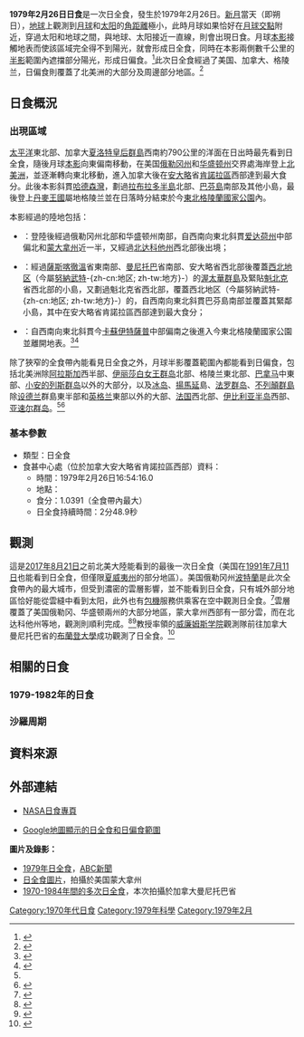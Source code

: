 {{NoteTA
|G1=USState
|G2=Toponym
|1=zh-cn:西北地区; zh-hk:西北地區; zh-tw:西北地方
}}
{{Infobox solar eclipse
|year             = 1979
|month            = 2
|day              = 26
|map              = SE1979Feb26T.png
|map_size         = 300px
|map_caption      = 1979年2月26日日全食路徑圖
|nature           = 日全食
|gamma            = 0.8981
|magnitude        = 1.0391
|saros            = 120
|saros_sequence   = 59
|saros_total      = 71
|duration         = 168.9秒（2分48.9秒）
|location         = [[加拿大|加拿大]][[安大略|安大略]]省[[肯諾拉區|肯諾拉區]]
|coords           = {{coord|52|7.9|N|94|27.1|W}}
|max_width        = {{convert|297.6|km}}
|start_partial    = 
|start_total      = 
|start_central    = 
|greatest_eclipse = 16:54:16.0
|end_central      = 
|end_total        = 
|end_partial      = 
|hour             = 16
|minute           = 54
|second           = 16
|durations        = 
}}
'''1979年2月26日日食'''是一次日全食，發生於1979年2月26日。[[新月|新月]]當天（即朔日），[[地球|地球]]上觀測到[[月球|月球]]和[[太阳|太阳]]的[[角距離|角距離]]極小，此時月球如果恰好在[[月球交點|月球交點]]附近，穿過太阳和地球之間，與地球、太阳接近一直線，則會出現日食。月球[[本影|本影]]接觸地表而使該區域完全得不到陽光，就會形成日全食，同時在本影兩側數千公里的[[半影|半影]]範圍內遮擋部分陽光，形成日偏食。<ref name="astron">{{cite web|author=樊忠玉|title=日（月）食|url=http://www.astron.ac.cn/bencandy-51-1630-1.htm|publisher=中国天文科普网|accessdate=2016-03-11|archive-date=2014-09-17|archive-url=https://web.archive.org/web/20140917080048/http://www.astron.ac.cn/bencandy-51-1630-1.htm|dead-url=no}}</ref>此次日全食經過了美国、加拿大、格陵兰，日偏食則覆蓋了北美洲的大部分及周邊部分地區。<ref name="NASAGIF">{{cite web|author=Fred Espenak|title=Total Solar Eclipse of 1979 Feb 26|url=http://eclipse.gsfc.nasa.gov/SEplot/SEplot1951/SE1979Feb26T.GIF|publisher=NASA Eclipse Web Site|accessdate=2016-03-11|archive-date=2020-10-23|archive-url=https://web.archive.org/web/20201023160521/https://eclipse.gsfc.nasa.gov/SEplot/SEplot1951/SE1979Feb26T.GIF|dead-url=no}}{{en}}</ref>

== 日食概況 ==
=== 出現區域 ===
[[太平洋|太平洋]]東北部、加拿大[[夏洛特皇后群島|夏洛特皇后群島]]西南約790公里的洋面在日出時最先看到日全食，隨後月球[[本影|本影]]向東偏南移動，在美国[[俄勒冈州|俄勒冈州]]和[[华盛顿州|华盛顿州]]交界處海岸登上[[北美洲|北美洲]]，並逐漸轉向東北移動，進入加拿大後在[[安大略|安大略]]省[[肯諾拉區|肯諾拉區]]西部達到最大食分。此後本影斜貫[[哈德森灣|哈德森灣]]，劃過[[拉布拉多半島|拉布拉多半島]]北部、[[巴芬島|巴芬島]]南部及其他小島，最後登上[[丹麥王國|丹麥王國]]屬地格陵兰並在日落時分結束於今[[東北格陵蘭國家公園|東北格陵蘭國家公園]]內。

本影經過的陸地包括：
*{{USA}}：登陸後經過俄勒冈州北部和华盛顿州南部，自西南向東北斜貫[[爱达荷州|爱达荷州]]中部偏北和[[蒙大拿州|蒙大拿州]]近一半，又經過[[北达科他州|北达科他州]]西北部後出境；
*{{CAN}}：經過[[薩斯喀徹溫|薩斯喀徹溫]]省東南部、[[曼尼托巴|曼尼托巴]]省南部、安大略省西北部後覆蓋[[西北地区_(加拿大)|西北地区]]（今屬[[努納武特|努納武特]]-{zh-cn:地区; zh-tw:地方}-）的[[渥太華群島|渥太華群島]]及緊貼[[魁北克|魁北克]]省西北部的小島，又劃過魁北克省西北部，覆蓋西北地区（今屬努納武特-{zh-cn:地区; zh-tw:地方}-）的{{link-en|查爾斯島 (努納福特)|Charles Island (Nunavut)|查爾斯島}}，自西南向東北斜貫巴芬島南部並覆蓋其緊鄰小島，其中在安大略省肯諾拉區西部達到最大食分；
*{{flag|GRL|Danish}}：自西南向東北斜貫今[[卡蘇伊特薩普|卡蘇伊特薩普]]中部偏南之後進入今東北格陵蘭國家公園並離開地表。<ref>{{cite web|author=Fred Espenak|title=Total Solar Eclipse of 1979 Feb 26 - Google Maps and Solar Eclipse Paths|url=http://eclipse.gsfc.nasa.gov/SEgoogle/SEgoogle1951/SE1979Feb26Tgoogle.html|publisher=NASA Eclipse Web Site|accessdate=2016-03-11|archive-date=2020-11-14|archive-url=https://web.archive.org/web/20201114000923/https://eclipse.gsfc.nasa.gov/SEgoogle/SEgoogle1951/SE1979Feb26Tgoogle.html|dead-url=no}}{{en}}</ref><ref>{{cite web|author=Xavier M. Jubier|title=États-Unis - Eclipse Totale de Soleil du 26 février 1979 - Cartographie Interactive Google (USA - 1979 February 26 Total Solar Eclipse - Interactive Google Map)|url=http://xjubier.free.fr/site_pages/solar_eclipses/TSE_1979_GoogleMapFull.html|accessdate=2016-03-11|archive-date=2019-06-09|archive-url=https://web.archive.org/web/20190609095923/http://xjubier.free.fr/site_pages/solar_eclipses/TSE_1979_GoogleMapFull.html|dead-url=no}}{{fr}}{{en}}</ref>

除了狹窄的全食帶內能看見日全食之外，月球半影覆蓋範圍內都能看到日偏食，包括北美洲除[[阿拉斯加州|阿拉斯加]]西半部、[[伊丽莎白女王群岛|伊丽莎白女王群岛]]北部、格陵兰東北部、[[巴拿马|巴拿马]]中東部、[[小安的列斯群岛|小安的列斯群岛]]以外的大部分，以及[[冰岛|冰岛]]、[[揚馬延|揚馬延]]島、[[法罗群岛|法罗群岛]]、[[不列顛群島|不列顛群島]]除[[设德兰|设德兰]]群島東半部和[[英格兰|英格兰]]東部以外的大部、[[法国|法国]]西北部、[[伊比利亚半岛|伊比利亚半岛]]西部、[[亚速尔群岛|亚速尔群岛]]。<ref name="NASAGIF"/><ref>{{cite web|author=Fred Espenak|title=Catalog of Solar Eclipses (1901 to 2000)|url=http://eclipse.gsfc.nasa.gov/SEcat5/SE1901-2000.html|publisher=NASA Eclipse Web Site|accessdate=2016-03-11|archive-date=2008-08-29|archive-url=https://web.archive.org/web/20080829151131/http://eclipse.gsfc.nasa.gov/SEcat5/SE1901-2000.html|dead-url=no}}{{en}}</ref>

=== 基本參數 ===
{{NoteUTC}}
* 類型：日全食
* 食甚中心處（位於加拿大安大略省肯諾拉區西部）資料：
** 時間：1979年2月26日16:54:16.0
** 地點：{{coord|52|7.9|N|94|27.1|W}}
** 食分：1.0391（全食帶內最大）
** 日全食持續時間：2分48.9秒

== 觀測 ==
這是[[2017年8月21日日食|2017年8月21日]]之前北美大陸能看到的最後一次日全食（美国在[[1991年7月11日日食|1991年7月11日]]也能看到日全食，但僅限[[夏威夷州|夏威夷州]]的部分地區）。美国俄勒冈州[[波特蘭_(俄勒岡州)|波特蘭]]是此次全食帶內的最大城市，但受到濃密的雲層影響，並不能看到日全食，只有城外部分地區恰好能從雲縫中看到太阳，此外也有[[包機|包機]]服務供乘客在空中觀測日全食。<ref>{{cite news|title=Thick clouds hide eclipse from many|url=https://news.google.com/newspapers?id=v_JVAAAAIBAJ&sjid=_uEDAAAAIBAJ&pg=3215,7830789|work={{link-en|The Register-Guard|The Register-Guard}}|date=1979-02-26|page=1|accessdate=2016-03-13|archive-date=2020-10-18|archive-url=https://web.archive.org/web/20201018223006/https://news.google.com/newspapers?id=v_JVAAAAIBAJ&sjid=_uEDAAAAIBAJ&pg=3215,7830789|dead-url=no}}{{en}}</ref>雲層覆蓋了美国俄勒冈、华盛顿兩州的大部分地區，蒙大拿州西部有一部分雲，而在北达科他州等地，觀測則順利完成。<ref>{{cite journal|title=Tracking Our Last Eclipse of the Century|journal=[[生活_(雜誌)|生活]]|url=http://library.williams.edu/assets/images/life-april-1979.pdf|date=1979-04|pages=110-118|accessdate=2016-03-13|deadurl=yes|archiveurl=https://web.archive.org/web/20160313122803/http://library.williams.edu/assets/images/life-april-1979.pdf|archivedate=2016-03-13}}{{en}}</ref><ref>{{cite news|title=Eclipse Chased Across Northwest|url=https://news.google.com/newspapers?id=qVQgAAAAIBAJ&sjid=79IEAAAAIBAJ&pg=4277,5082143|work={{link-en|The Daytona Beach News-Journal|The Daytona Beach News-Journal}}|date=1979-02-27|page=1|accessdate=2016-03-13}}{{en}}</ref>{{link-en|傑·珀薩喬夫|Jay Pasachoff}}教授率領的[[威廉姆斯学院|威廉姆斯学院]]觀測隊前往加拿大曼尼托巴省的[[布蘭登大學|布蘭登大學]]成功觀測了日全食。<ref>{{cite web|title=1979, Manitoba, Canada|url=http://web.williams.edu/Astronomy/eclipse/eclipse1979/|publisher=Williams College|accessdate=2016-03-13|archive-date=2020-08-04|archive-url=https://web.archive.org/web/20200804032104/https://web.williams.edu/Astronomy/eclipse/eclipse1979/|dead-url=no}}{{en}}</ref>

== 相關的日食 ==
=== 1979-1982年的日食 ===
{{Solar eclipse set 1979-1982}}

=== 沙羅周期 ===
{{Solar Saros series 120}}

== 資料來源 ==
{{reflist}}

== 外部連結 ==
{{日食主題}}
* [http://eclipse.gsfc.nasa.gov/solar.html NASA日食專頁]{{Wayback|url=http://eclipse.gsfc.nasa.gov/solar.html |date=20190108200537 }}{{en}}
{{Solar eclipse NASA reference|1951/SE1979Feb26T}}
* [http://xjubier.free.fr/site_pages/solar_eclipses/TSE_1979_GoogleMapFull.html Google地圖顯示的日全食和日偏食範圍]{{Wayback|url=http://xjubier.free.fr/site_pages/solar_eclipses/TSE_1979_GoogleMapFull.html |date=20190609095923 }}{{fr}}{{en}}

'''圖片及錄影：'''
* [https://www.youtube.com/watch?v=gAacZoIJUN0 1979年日全食]{{Wayback|url=https://www.youtube.com/watch?v=gAacZoIJUN0 |date=20210120224252 }}，[[ABC新聞|ABC新聞]]{{en}}
* [http://nicmosis.as.arizona.edu:8000/ECLIPSE_WEB/ECLIPSE_79/ECLIPSE_79.html 日全食圖片]{{Wayback|url=http://nicmosis.as.arizona.edu:8000/ECLIPSE_WEB/ECLIPSE_79/ECLIPSE_79.html |date=20200219195940 }}，拍攝於美国蒙大拿州{{link-en|羅伊 (蒙大拿州)|Roy, Montana|羅伊}}{{en}}
* [http://www.mreclipse.com/SEphoto/SEgallery1/SEgallery1.html 1970-1984年間的多次日全食]{{Wayback|url=http://www.mreclipse.com/SEphoto/SEgallery1/SEgallery1.html |date=20201027225330 }}，本次拍攝於加拿大曼尼托巴省{{link-en|里弗頓 (曼尼托巴)|Riverton, Manitoba|里弗頓}}{{en}}

{{Solar eclipses
|nature=日全食
|previous=[[1978年10月2日日食|1978年10月2日日食]]|natureprevious=日偏食
|previoussamenature=[[1977年10月12日日食|1977年10月12日日食]]
|next=[[1979年8月22日日食|1979年8月22日日食]]|naturenext=日環食
|nextsamenature=[[1980年2月16日日食|1980年2月16日日食]]
}}
{{日食}}

[[Category:1970年代日食|Category:1970年代日食]]
[[Category:1979年科學|Category:1979年科學]]
[[Category:1979年2月|Category:1979年2月]]